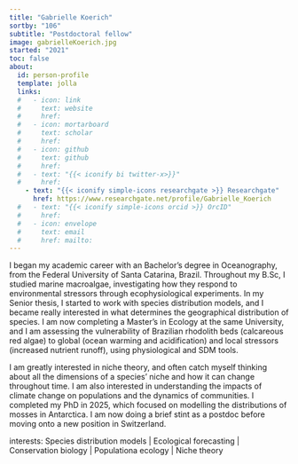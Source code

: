 ```yaml
---
title: "Gabrielle Koerich"
sortby: "106"
subtitle: "Postdoctoral fellow"
image: gabrielleKoerich.jpg
started: "2021"
toc: false
about:
  id: person-profile
  template: jolla
  links:
  #   - icon: link
  #     text: website
  #     href: 
  #   - icon: mortarboard
  #     text: scholar
  #     href: 
  #   - icon: github
  #     text: github
  #     href: 
  #   - text: "{{< iconify bi twitter-x>}}"
  #     href:
    - text: "{{< iconify simple-icons researchgate >}} Researchgate"
      href: https://www.researchgate.net/profile/Gabrielle_Koerich
  #   - text: "{{< iconify simple-icons orcid >}} OrcID"
  #     href:
  #   - icon: envelope
  #     text: email
  #     href: mailto: 
---
```


I began my academic career with an Bachelor's degree in Oceanography, from the Federal University of Santa Catarina, Brazil. Throughout my B.Sc, I studied marine macroalgae, investigating how they respond to environmental stressors through ecophysiological experiments. In my Senior thesis, I started to work with species distribution models, and I became really interested in what determines the geographical distribution of species. I am now completing a Master's in Ecology at the same University, and I am assessing the vulnerability of Brazilian rhodolith beds (calcareous red algae) to global (ocean warming and acidification) and local stressors (increased nutrient runoff), using physiological and SDM tools.

I am greatly interested in niche theory, and often catch myself thinking about all the dimensions of a species' niche and how it can change throughout time. I am also interested in understanding the impacts of climate change on populations and the dynamics of communities. I completed my PhD in 2025, which focused on modelling the distributions of mosses in Antarctica. I am now doing a brief stint as a postdoc before moving onto a new position in Switzerland. 

interests: Species distribution models | Ecological forecasting | Conservation biology | Populationa ecology | Niche theory
